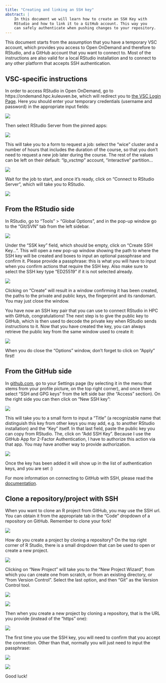 ```yaml
---
title: "Creating and linking an SSH key"
abstract: |
    In this document we will learn how to create an SSH Key with
    RStudio and how to link it to a GitHub account. This way you
    can safely authenticate when pushing changes to your repository.
---
```


This document starts from the assumption that you have a temporary VSC account, which provides you access to Open OnDemand and therefore to RStudio, and a GitHub account that you want to connect to. Most of the instructions are also valid for a local RStudio installation and to connect to any other platform that accepts SSH authentication.

## VSC-specific instructions

In order to access RStudio in Open OnDemand, go to https://ondemand.hpc.kuleuven.be, which will redirect you to [the VSC Login Page](https://auth.vscentrum.be/auth/login). Here you should enter your temporary credentials (username and password) in the appropriate input fields:

![](./img/tmp-login.png){.shaded}

Then select RStudio Server from the pinned apps:

![](./img/select-rstudio.png){.shaded}

This will take you to a form to request a job: select the "wice" cluster and a number of hours that includes the duration of the course, so that you don't need to request a new job later during the course. The rest of the values can be left on their default: "lp_vsctmp" account, "interactive" partition...

![](./img/request-job.png){.shaded}

Wait for the job to start, and once it's ready, click on "Connect to RStudio Server", which will take you to RStudio.

![](./img/session-start.png){.shaded}


## From the RStudio side

In RStudio, go to "Tools" > "Global Options", and in the pop-up window go to the "Git/SVN" tab from the left sidebar.

![](./img/ssh-key-start.png){.shaded}

Under the "SSK key" field, which should be empty, click on "Create SSH Key...". This will open a new pop-up window showing the path to where the SSH key will be created and boxes to input an optional passphrase and confirm it. Please provide a passphrase: this is what you will have to input when you confirm actions that require the SSH key. Also make sure to select the SSH key type "ED25519" if it is not selected already.

![](./img/ssh-key-create.png){.shaded}

Clicking on "Create" will result in a window confirming it has been created, the paths to the private and public keys, the fingerprint and its randomart. You may just close the window.

You have now an SSH key pair that you can use to connect RStudio in HPC with GitHub, congratulations! The next step is to give the public key to GitHub, which is then used to decode the private key when RStudio sends instructions to it. Now that you have created the key, you can always retrieve the public key from the same window used to create it:

![](./img/ssh-key-view.png){.shaded}

When you do close the "Options" window, don't forget to click on "Apply" first!

## From the GitHub side

In [github.com](https://github.com), go to your Settings page (by selecting it in the menu that stems from your profile picture, on the top right corner), and once there select "SSH and GPG keys" from the left side bar (the "Access" section). On the right side you can then click on "New SSH key":

![](./img/ssh-key-new.png){.shaded}

This will take you to a small form to input a "Title" (a recognizable name that distinguish this key from other keys you may add, e.g. to another RStudio installation) and the "Key" itself. In that last field, paste the public key you can copy from RStudio. The, click on "Add SSH Key". Because I use the GitHub App for 2-Factor Authentication, I have to authorize this action via that app. You may have another way to provide authorization.

![](./img/ssh-key-public.png){.shaded}

Once the key has been added it will show up in the list of authentication keys, and you are set :)

For more information on connecting to GitHub with SSH, please read the [documentation](https://docs.github.com/en/authentication/connecting-to-github-with-ssh).

## Clone a repository/project with SSH

When you want to clone an R project from GitHub, you may use the SSH url. You can obtain it from the appropriate tab in the "Code" dropdown of a repository on GitHub. Remember to clone your fork!

![](./img/repo-copy-url.png){.shaded}

How do you create a project by cloning a repository? On the top right corner of R Studio, there is a small dropdown that can be used to open or create a new project.

![](./img/project-none.png){.shaded}

Clicking on "New Project" will take you to the "New Project Wizard", from which you can create one from scratch, or from an existing directory, or "from Version Control". Select the last option, and then "Git" as the Version Control tool.

::: {layout-ncol=2}

![](./img/new-project-wizard.png){.shaded}

![](./img/choose-git.png){.shaded}
:::


Then when you create a new project by cloning a repository, that is the URL you provide (instead of the "https" one):

![](./img/repo-clone.png){.shaded}

The first time you use the SSH key, you will need to confirm that you accept the connection. Other than that, normally you will just need to input the passphrase:

::: {layout-ncol=2}
![](./img/fingerprint-request.png){.shaded}


![](./img/repo-authenticate.png){.shaded}
:::
Good luck!